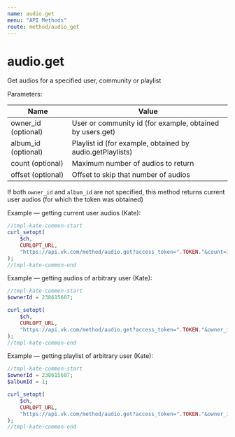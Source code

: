 ```yaml
---
name: audio.get
menu: "API Methods"
route: method/audio_get
---
```


# audio.get

Get audios for a specified user, community or playlist

Parameters:

|Name|Value|
|---|---|
|owner_id (optional)|User or community id (for example, obtained by users.get)|
|album_id (optional)|Playlist id (for example, obtained by audio.getPlaylists)|
|count (optional)|Maximum number of audios to return|
|offset (optional)|Offset to skip that number of audios|

If both `owner_id` and `album_id` are not specified, this method returns current user audios 
(for which the token was obtained) 

Example — getting current user audios (Kate):
```php
//tmpl-kate-common-start
curl_setopt(
    $ch,
    CURLOPT_URL,
    "https://api.vk.com/method/audio.get?access_token=".TOKEN."&count=10&v=5.95"
);
//tmpl-kate-common-end
```

Example — getting audios of arbitrary user (Kate):
```php
//tmpl-kate-common-start
$ownerId = 238615607;

curl_setopt(
    $ch,
    CURLOPT_URL,
    "https://api.vk.com/method/audio.get?access_token=".TOKEN."&owner_id=$ownerId&count=10&v=5.95"
);
//tmpl-kate-common-end
```

Example — getting playlist of arbitrary user (Kate):
  
```php
//tmpl-kate-common-start
$ownerId = 238615607;
$albumId = 1;

curl_setopt(
    $ch,
    CURLOPT_URL,
    "https://api.vk.com/method/audio.get?access_token=".TOKEN."&owner_id=$ownerId&albumId=$albumId&count=10&v=5.95"
);
//tmpl-kate-common-end
```

